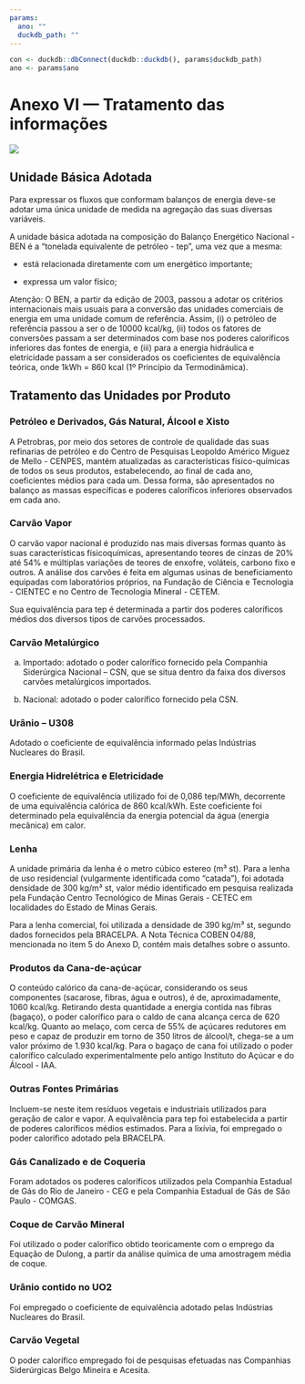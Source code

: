 ```yaml
---
params:
  ano: ""
  duckdb_path: ""
---
```


```r
con <- duckdb::dbConnect(duckdb::duckdb(), params$duckdb_path)
ano <- params$ano
```

# Anexo VI — Tratamento das informações {-}

![](../img/capas/imagem_cap_anexo.png)

## Unidade Básica Adotada

Para expressar os fluxos que conformam balanços de energia deve-se adotar uma única unidade de medida na agregação das suas diversas variáveis.

A unidade básica adotada na composição do Balanço Energético Nacional - BEN é a “tonelada equivalente de petróleo - tep”, uma vez que a mesma:

* está relacionada diretamente com um energético importante;

* expressa um valor físico;

Atenção: O BEN, a partir da edição de 2003, passou a adotar os critérios internacionais mais usuais para a conversão das unidades comerciais de energia em uma unidade comum de referência. Assim, (i) o petróleo de referência passou a ser o de 10000 kcal/kg, (ii) todos os fatores de conversões passam a ser determinados com base nos poderes caloríficos inferiores das fontes de energia, e (iii) para a energia hidráulica e eletricidade passam a ser considerados os coeficientes de equivalência teórica, onde 1kWh = 860 kcal (1º Princípio da Termodinâmica).


## Tratamento das Unidades por Produto

### Petróleo e Derivados, Gás Natural, Álcool e Xisto

A Petrobras, por meio dos setores de controle de qualidade das suas refinarias de petróleo e do Centro de Pesquisas Leopoldo Américo Miguez de Mello - CENPES, mantém atualizadas as características físico-químicas de todos os seus produtos, estabelecendo, ao final de cada ano, coeficientes médios para cada um. Dessa forma, são apresentados no balanço as massas específicas e poderes caloríficos inferiores observados em cada ano.


### Carvão Vapor

O carvão vapor nacional é produzido nas mais diversas formas quanto às suas características físicoquímicas, apresentando teores de cinzas de 20% até 54% e múltiplas variações de teores de enxofre, voláteis, carbono fixo e outros. A análise dos carvões é feita em algumas usinas de beneficiamento equipadas com laboratórios próprios, na Fundação de Ciência e Tecnologia - CIENTEC e no Centro de Tecnologia Mineral - CETEM.

Sua equivalência para tep é determinada a partir dos poderes caloríficos médios dos diversos tipos de carvões processados.


### Carvão Metalúrgico

a) Importado: adotado o poder calorífico fornecido pela Companhia Siderúrgica Nacional – CSN, que se situa dentro da faixa dos diversos carvões metalúrgicos importados.

b) Nacional: adotado o poder calorífico fornecido pela CSN.


### Urânio – U308

Adotado o coeficiente de equivalência informado pelas Indústrias Nucleares do Brasil.


### Energia Hidrelétrica e Eletricidade

O coeficiente de equivalência utilizado foi de 0,086 tep/MWh, decorrente de uma equivalência calórica de 860 kcal/kWh. Este coeficiente foi determinado pela equivalência da energia potencial da água (energia mecânica) em calor.


### Lenha

A unidade primária da lenha é o metro cúbico estereo (m³ st). Para a lenha de uso residencial (vulgarmente identificada como “catada”), foi adotada densidade de 300 kg/m³ st, valor médio identificado em pesquisa realizada pela Fundação Centro Tecnológico de Minas Gerais - CETEC em localidades do Estado de Minas Gerais.

Para a lenha comercial, foi utilizada a densidade de 390 kg/m³ st, segundo dados fornecidos pela BRACELPA. A Nota Técnica COBEN 04/88, mencionada no item 5 do Anexo D, contém mais detalhes sobre o assunto.


### Produtos da Cana-de-açúcar

O conteúdo calórico da cana-de-açúcar, considerando os seus componentes (sacarose, fibras, água e outros), é de, aproximadamente, 1060 kcal/kg. Retirando desta quantidade a energia contida nas fibras (bagaço), o poder calorífico para o caldo de cana alcança cerca de 620 kcal/kg. Quanto ao melaço, com cerca de 55% de açúcares redutores em peso e capaz de produzir em torno de 350 litros de álcool/t, chega-se a um valor próximo de 1.930 kcal/kg. Para o bagaço de cana foi utilizado o poder calorífico calculado experimentalmente pelo antigo Instituto do Açúcar e do Álcool - IAA.


### Outras Fontes Primárias

Incluem-se neste item resíduos vegetais e industriais utilizados para geração de calor e vapor. A equivalência para tep foi estabelecida a partir de poderes caloríficos médios estimados. Para a lixívia, foi empregado o poder calorífico adotado pela BRACELPA.


### Gás Canalizado e de Coqueria

Foram adotados os poderes caloríficos utilizados pela Companhia Estadual de Gás do Rio de Janeiro - CEG e pela Companhia Estadual de Gás de São Paulo - COMGAS.


### Coque de Carvão Mineral

Foi utilizado o poder calorífico obtido teoricamente com o emprego da Equação de Dulong, a partir da análise química de uma amostragem média de coque.


### Urânio contido no UO2

Foi empregado o coeficiente de equivalência adotado pelas Indústrias Nucleares do Brasil.


### Carvão Vegetal

O poder calorífico empregado foi de pesquisas efetuadas nas Companhias Siderúrgicas Belgo Mineira e Acesita.